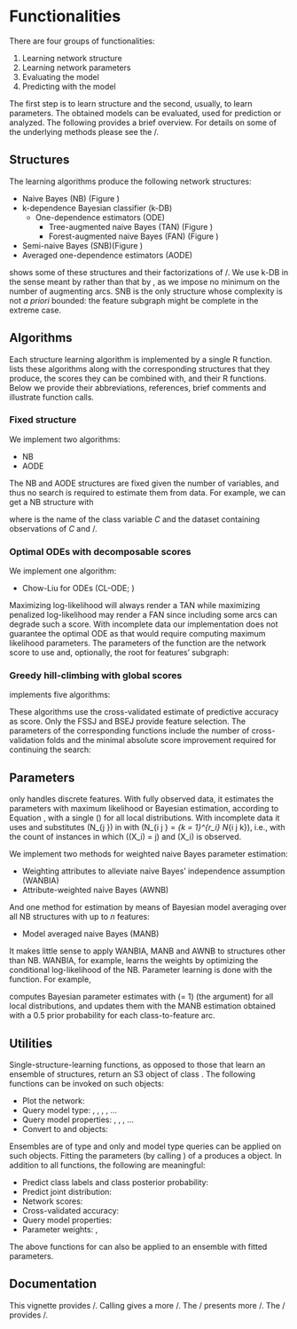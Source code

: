 # Functionalities 
\label{sec:functionalities} 
There are four groups of functionalities:

1. Learning network structure
1. Learning network parameters
1. Evaluating the model 
1. Predicting with the model 

The first step is to learn structure and the second, usually, to learn parameters. The obtained models can be evaluated, used for prediction or analyzed. The following provides a brief overview. For details on some of the underlying methods please see the \tecvin/. 

## Structures
The learning algorithms produce the following network structures: 

- Naive Bayes (NB) (Figure \ref{fig:nb}) \citep{Minsky1961}
- k-dependence Bayesian classifier (k-DB) \citep{Sahami1996,pernkopf10}
    - One-dependence estimators (ODE) 
        - Tree-augmented naive Bayes (TAN) (Figure \ref{fig:tan}) \citep{Friedman1997}
        - Forest-augmented naive Bayes (FAN) (Figure \ref{fig:fan})
- Semi-naive Bayes (SNB)(Figure \ref{fig:semi}) \citep{Pazzani1996}
- Averaged one-dependence estimators (AODE) \citep{Webb2005} 

\rfig{structures} shows some of these structures and their factorizations of \pcx/. We use k-DB in the sense meant by \cite{pernkopf10} rather than that by \cite{Sahami1996}, as we impose no minimum on the number of augmenting arcs. SNB is the only structure whose complexity is not *a priori* bounded: the feature subgraph might be complete in the extreme case. 

\begin{figure}[h]
\begin{subfigure}[b]{0.5\textwidth}
  \includegraphics[width=0.9\textwidth]{pg_0001}
  \caption{$p(c, \mathbf{x}) = p(c)p(x_1 \vert c)p(x_2 \vert c)p(x_3 \vert c)p(x_4 \vert c)$\\$p(x_5 \vert c)p(x_6 \vert c)$}
  \label{fig:nb}
\end{subfigure}
\begin{subfigure}[b]{0.5\textwidth}
  \includegraphics[width=0.9\textwidth]{pg_0002}
  \caption{$p(c, \mathbf{x}) = p(c)p(x_1 \vert c, x_2)p(x_2 \vert c, x_3)p(x_3 \vert c, x_4)p(x_4 \vert c)$\\$p(x_5 \vert c, x_4)p(x_6 \vert c, x_5)$}
  \label{fig:tan}
\end{subfigure}
\begin{subfigure}[b]{0.5\textwidth}
  \includegraphics[width=0.9\textwidth]{pg_0003}
  \caption{$p(c, \mathbf{x}) = p(c)p(x_1 \vert c, x_2)p(x_2 \vert c)p(x_3 \vert c)p(x_4 \vert c)$ \\$p(x_5 \vert c, x_4)p(x_6 \vert c, x_5)$}
  \label{fig:fan}
\end{subfigure}
\begin{subfigure}[b]{0.5\textwidth}
  \includegraphics[width=0.9\textwidth]{pg_0004}
  \caption{$p(c, \mathbf{x}) = p(c)p(x_1 \vert c, x_2)p(x_2 \vert c)p(x_4 \vert c)$ \\ $p(x_5 \vert c, x_4)p(x_6 \vert c, x_4, x_5)$}
  \label{fig:semi}
\label{fig:structures}
\end{subfigure}
\caption{Augmented naive Bayes models produced by the \pkg{bnclassify} package. (a) NB; (b) TAN (c) FAN (d) SNB. k-DB and AODE not shown. The NB assumes that the features are independent given the class. ODE allows each predictor to depend on at most one other predictor: the TAN is a special case with exactly \(n-1\) augmenting arcs (i.e., inter-feature arcs) while a FAN may have less than \(n-1\). The k-DB allows for up to $k$ parent features per feature $X_i$, with NB and ODE as its special cases with $k = 0$ and $k = 1$, respectively. The SNB does not restrict the number of parents but requires that connected feature subgraphs be complete (connected, after removing $C$, subgraphs in (d): $\{X_1, X_2\}$, and $\{X_4,X_5,X_6\}$), also allowing the removal of features (\(X_3\) omitted in (d)). The AODE is not a single structure but an ensemble of $n$ ODE models in which one feature is the parent of all others (a super-parent). }
\label{fig:structures}
\end{figure} 

## Algorithms
Each structure learning algorithm is implemented by a single R function. \rtbl{algorithms} lists these algorithms along with the corresponding structures that they produce, the scores they can be combined with, and their R functions. Below we provide their abbreviations, references, brief comments and illustrate function calls. 

### Fixed structure 
We implement two algorithms: 

- NB 
- AODE 

The NB and AODE structures are fixed given the number of variables, and thus no search is required to estimate them from data. For example, we can get a NB structure with <!-- Conversely, there are no parameters required by the nb and aode function for learning the structure. --> 
\begin{example}
n <- nb('class', dataset = car)
\end{example} 

\noindent where \code{class} is the name of the class variable $C$ and \code{car} the dataset containing observations of $C$ and \X/.

### Optimal ODEs with decomposable scores 
We implement one algorithm:

- Chow-Liu for ODEs  (CL-ODE; \cite{Friedman1997}) 

Maximizing log-likelihood will always render a TAN while maximizing penalized log-likelihood may render a FAN since including some arcs can degrade such a score. With incomplete data our implementation does not guarantee the optimal ODE as that would require computing maximum likelihood parameters. The parameters of the \code{tan\_cl} function are the network score to use and, optionally, the root for features' subgraph: 

\begin{example} 
n <- tan_cl('class', car, score = 'AIC', root = 'buying') 
\end{example} 

### Greedy hill-climbing with global scores

\pkg{bnclassify} implements five algorithms:

\begin{itemize}
\itemsep1pt\parskip0pt\parsep0pt
\item
  Hill-climbing tree augmented naive Bayes (HC-TAN)
  \citep{Keogh2002}
\item
  Hill-climbing super-parent tree augmented naive Bayes (HC-SP-TAN)
  \citep{Keogh2002}

\itemsep1pt\parskip0pt\parsep0pt
\item
  Backward sequential elimination and joining (BSEJ)
  \citep{Pazzani1996}
\item
  Forward sequential selection and joining (FSSJ)
  \citep{Pazzani1996}

\item
  Hill-climbing k-dependence Bayesian classifier (k-DB) \citep{pernkopf10}
\end{itemize} 

These algorithms use the cross-validated estimate of predictive accuracy as score. Only the FSSJ and BSEJ provide feature selection. The parameters of the corresponding functions include the number of cross-validation folds \code{k} and the minimal absolute score improvement \code{epsilon} required for continuing the search: 

\begin{example} 
fssj <- fssj('class', car, k = 5, epsilon = 0) 
\end{example} 

\input{algorithms}

## Parameters 
\label{sec:params}
\pkg{bnclassify} only handles discrete features. With fully observed data, it estimates the parameters with maximum likelihood or Bayesian estimation, according to Equation \ref{eq:disparams}, with a single \(\alpha\) for all local distributions. With incomplete data it uses \emph{available case analysis} and substitutes \(N_{\cdot j \cdot}\) in \req{disparams} with \(N_{i j \cdot} = \sum_{k = 1}^{r_i} N_{i j k}\), i.e., with the count of instances in which \(\mathbf{Pa}(X_i) = j\) and \(X_i\) is observed. 

We implement two methods for weighted naive Bayes parameter estimation: 

- Weighting attributes to alleviate naive Bayes’ independence assumption (WANBIA) \citep{Zaidi2013}
- Attribute-weighted naive Bayes (AWNB)  \citep{Hall2007} 

And one method for estimation by means of Bayesian model averaging over all NB structures with up to $n$ features:

- Model averaged naive Bayes (MANB) \citep{Dash2002}

It makes little sense to apply WANBIA, MANB and AWNB to structures other than NB. WANBIA, for example, learns the weights by optimizing the conditional log-likelihood of the NB. Parameter learning is done with the \code{lp} function. For example,

\begin{example}
a <- lp(n, smooth = 1, manb_prior = 0.5) 
\end{example} 

\noindent computes Bayesian parameter estimates with \(\alpha = 1\) (the \code{smooth} argument) for all local distributions, and updates them with the MANB estimation obtained with a 0.5 prior probability for each class-to-feature arc.  

## Utilities 
Single-structure-learning functions, as opposed to those that learn an ensemble of structures, return an S3 object of class \code{bnc\_dag}. The following functions can be invoked on such objects:

- Plot the network: \code{plot}
- Query model type: \code{is\_tan}, \code{is\_ode}, \code{is\_nb}, \code{is\_aode}, ...
- Query model properties: \code{narcs}, \code{families}, \code{features}, ... 
- Convert to \CRANpkg{gRain} and \CRANpkg{bnlearn} objects: \code{as\_grain} 

Ensembles are of type \code{bnc\_aode} and only \code{print} and model type queries can be applied on such objects. Fitting the parameters (by calling \code{lp}) of a \code{bnc\_dag} produces a \code{bnc\_bn} object. In addition to all \code{bnc\_dag} functions, the following are meaningful:

- Predict class labels and class posterior probability: \code{predict}
- Predict joint distribution: \code{compute\_joint} 
- Network scores: \code{AIC,BIC,logLik,clogLik} 
- Cross-validated accuracy: \code{cv}
- Query model properties: \code{nparams}
- Parameter weights: \code{manb\_arc\_posterior}, \code{weights}  

The above functions for \code{bnc\_bn} can also be applied to an ensemble with fitted parameters.

## Documentation  
This vignette provides \overvindesc/. Calling \code{?bnclassify} gives a more \pkghelp/. The \invin/ presents more \invindesc/. The \tecvin/ provides \tecvindesc/. 

